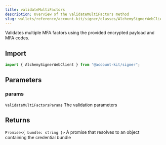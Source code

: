 ```yaml
---
title: validateMultiFactors
description: Overview of the validateMultiFactors method
slug: wallets/reference/account-kit/signer/classes/AlchemySignerWebClient/validateMultiFactors
---
```


Validates multiple MFA factors using the provided encrypted payload and MFA codes.

## Import

```ts
import { AlchemySignerWebClient } from "@account-kit/signer";
```

## Parameters

### params

`ValidateMultiFactorsParams`
The validation parameters

## Returns

`Promise<{ bundle: string }>`
A promise that resolves to an object containing the credential bundle
